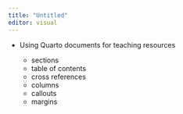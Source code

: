 ```yaml
---
title: "Untitled"
editor: visual
---
```


-   Using Quarto documents for teaching resources

    -   sections
    -   table of contents
    -   cross references
    -   columns
    -   callouts
    -   margins